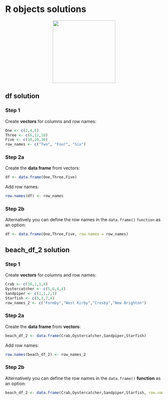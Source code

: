 # R objects solutions
<center>
![](figures/week2_solutions.png){style="width:200px"}
</center>

## df solution
### Step 1
Create __vectors__ for columns and row names:
```r
One <- c(2,4,6)
Three <- c(6,12,18)
Five <- c(10,20,30)
row_names <- c("Two", "Four", "Six")
```

### Step 2a
Create the __data frame__ from vectors:
```r
df <- data.frame(One,Three,Five)
```
Add row names:
```r
row.names(df) <- row_names
```
### Step 2b
Alternatively you can define the row names in the `data.frame()` `function` as an option:
```r
df <- data.frame(One,Three,Five, row.names = row_names)
```

## beach_df_2 solution
### Step 1
Create __vectors__ for columns and row names:
```r
Crab <- c(10,1,1,4)
Oystercatcher <- c(5,6,4,4)
Sandpiper <- c(1,1,2,3)
Starfish <- c(3,3,7,4)
row_names_2 <- c("Formby","West Kirby","Crosby","New Brighton")
```
### Step 2a
Create the __data frame__ from __vectors__:
```r
beach_df_2 <- data.frame(Crab,Oystercatcher,Sandpiper,Starfish)
```
Add row names:
```r
row.names(beach_df_2) <- row_names_2
```
### Step 2b
Alternatively you can define the row names in the `data.frame()` __function__ as an option:
```r
beach_df_2 <- data.frame(Crab,Oystercatcher,Sandpiper,Starfish, row.names = row_names_2)
```
